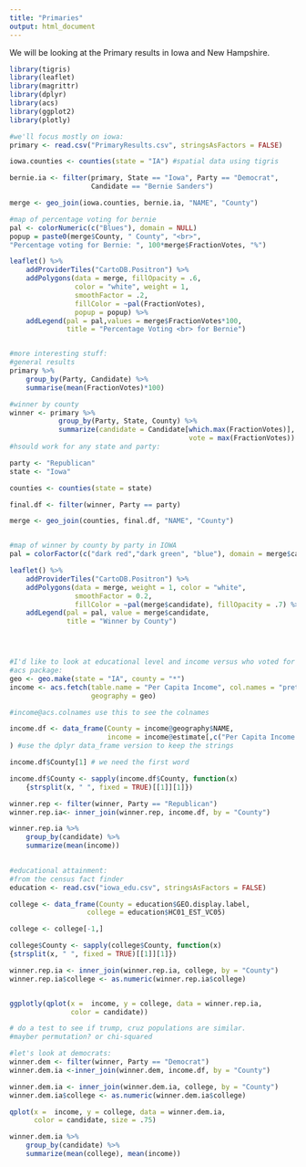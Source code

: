 ```yaml
---
title: "Primaries"
output: html_document
---
```

We will be looking at the Primary results in Iowa and New Hampshire.

```r
library(tigris)
library(leaflet)
library(magrittr)
library(dplyr)
library(acs)
library(ggplot2)
library(plotly)

#we'll focus mostly on iowa:
primary <- read.csv("PrimaryResults.csv", stringsAsFactors = FALSE)

iowa.counties <- counties(state = "IA") #spatial data using tigris

bernie.ia <- filter(primary, State == "Iowa", Party == "Democrat",
                    Candidate == "Bernie Sanders")

merge <- geo_join(iowa.counties, bernie.ia, "NAME", "County")

#map of percentage voting for bernie
pal <- colorNumeric(c("Blues"), domain = NULL)
popup = paste0(merge$County, " County", "<br>", 
"Percentage voting for Bernie: ", 100*merge$FractionVotes, "%")

leaflet() %>%
    addProviderTiles("CartoDB.Positron") %>%
    addPolygons(data = merge, fillOpacity = .6,
                color = "white", weight = 1,
                smoothFactor = .2,
                fillColor = ~pal(FractionVotes),
                popup = popup) %>% 
    addLegend(pal = pal,values = merge$FractionVotes*100,
              title = "Percentage Voting <br> for Bernie")


#more interesting stuff:
#general results
primary %>%
    group_by(Party, Candidate) %>%
    summarise(mean(FractionVotes)*100)

#winner by county
winner <- primary %>% 
            group_by(Party, State, County) %>% 
            summarize(candidate = Candidate[which.max(FractionVotes)],
                                            vote = max(FractionVotes))
#hsould work for any state and party:

party <- "Republican"
state <- "Iowa"

counties <- counties(state = state)

final.df <- filter(winner, Party == party)

merge <- geo_join(counties, final.df, "NAME", "County")


#map of winner by county by party in IOWA
pal = colorFactor(c("dark red","dark green", "blue"), domain = merge$candidate)

leaflet() %>% 
    addProviderTiles("CartoDB.Positron") %>% 
    addPolygons(data = merge, weight = 1, color = "white",
                smoothFactor = 0.2,
                fillColor = ~pal(merge$candidate), fillOpacity = .7) %>% 
    addLegend(pal = pal, value = merge$candidate,
              title = "Winner by County")




#I'd like to look at educational level and income versus who voted for whom:
#acs package:
geo <- geo.make(state = "IA", county = "*")
income <- acs.fetch(table.name = "Per Capita Income", col.names = "pretty",
                    geography = geo)

#income@acs.colnames use this to see the colnames

income.df <- data_frame(County = income@geography$NAME,
                        income = income@estimate[,c("Per Capita Income:  Per capita income in the past 12 months (in 2011 inflation-adjusted dollars) ")]
) #use the dplyr data_frame version to keep the strings

income.df$County[1] # we need the first word

income.df$County <- sapply(income.df$County, function(x) 
    {strsplit(x, " ", fixed = TRUE)[[1]][1]})

winner.rep <- filter(winner, Party == "Republican")
winner.rep.ia<- inner_join(winner.rep, income.df, by = "County")

winner.rep.ia %>%
    group_by(candidate) %>%
    summarize(mean(income))
    

#educational attainment:
#from the census fact finder
education <- read.csv("iowa_edu.csv", stringsAsFactors = FALSE)

college <- data_frame(County = education$GEO.display.label, 
                   college = education$HC01_EST_VC05)

college <- college[-1,]

college$County <- sapply(college$County, function(x) 
{strsplit(x, " ", fixed = TRUE)[[1]][1]})

winner.rep.ia <- inner_join(winner.rep.ia, college, by = "County")
winner.rep.ia$college <- as.numeric(winner.rep.ia$college)


ggplotly(qplot(x =  income, y = college, data = winner.rep.ia, 
               color = candidate))

# do a test to see if trump, cruz populations are similar.
#mayber permutation? or chi-squared

#let's look at democrats:
winner.dem <- filter(winner, Party == "Democrat")
winner.dem.ia <-inner_join(winner.dem, income.df, by = "County")

winner.dem.ia <- inner_join(winner.dem.ia, college, by = "County")
winner.dem.ia$college <- as.numeric(winner.dem.ia$college)

qplot(x =  income, y = college, data = winner.dem.ia, 
      color = candidate, size = .75) 

winner.dem.ia %>% 
    group_by(candidate) %>% 
    summarize(mean(college), mean(income))


```